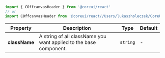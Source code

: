 
```jsx
import { COffcanvasHeader } from '@coreui/react'
// or
import COffcanvasHeader from '@coreui/react//Users/lukaszholeczek/CoreUI/@coreui/react/packages/coreui-react/src/components/offcanvas/COffcanvasHeader'
```

| Property | Description | Type | Default |
| --- | --- | --- | --- |
| **className** | A string of all className you want applied to the base component. | `string` | - |

